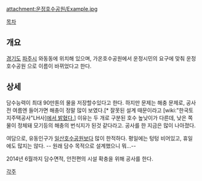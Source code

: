 attachment:운정호수공원/Example.jpg

[[목차]]
== 개요 ==
[[경기도]] [[파주시]] 와동동에 위치해 있으며, 가온호수공원에서 운정시민의 요구에 맞춰 운정호수공원 으로 이름이 바뀌었다고 한다. 
== 상세 ==
담수능력이 최대 90만톤의 물을 저장할수있다고 한다. 하지만 문제는 해충 문제로, 공사전 여름엔 들어가면 해충이 정말 많이 보였다.[* 잘못된 설계 때문이라고 [wiki:"한국토지주택공사"LH사][http://news.naver.com/main/read.nhn?mode=LSD&mid=sec&sid1=101&oid=009&aid=0002723670 에서 밝혔다.]] 이유는 두 개로 구분된 호수 높낮이가 다른데, 낮은 쪽 물이 정체돼 모기등의 해충의 번식지가 된것 같다라고. 공사를 한 지금은 많이 나아졌다. 

여담으로, 유동인구가 [[일산호수공원]]보다 많이 한적하다. 평일에는 텅텅 비어있고, 휴일에도 많지는 않다. -- 원래 담수 목적으로 설계했으니 뭐...--

2014년 6월까지 담수면적, 안전편의 시설 확충을 위해 공사를 한다. 

[[각주]]


